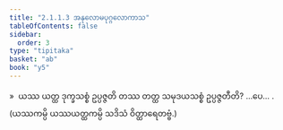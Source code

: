 ```yaml
---
title: "2.1.1.3 အနုလောမပုဂ္ဂလောကာသ"
tableOfContents: false
sidebar:
  order: 3
type: "tipitaka"
basket: "ab"
book: "y5"
---
```



<DynamicBreadcrumb />

<Division number="31" book="y5" e="ch" v="33" p="213">

<Paragraph number="238" book="y5">
»  ယဿ ယတ္ထ ဒုက္ခသစ္စံ ဥပ္ပဇ္ဇတိ တဿ တတ္ထ သမုဒယသစ္စံ ဥပ္ပဇ္ဇတီတိ? …ပေ… .

</Paragraph>
</Division>

<Paragraph number="239" type="center" book="y5">
(ယဿကမ္ပိ ယဿယတ္ထကမ္ပိ သဒိသံ ဝိတ္ထာရေတဗ္ဗံ.)
</Paragraph>